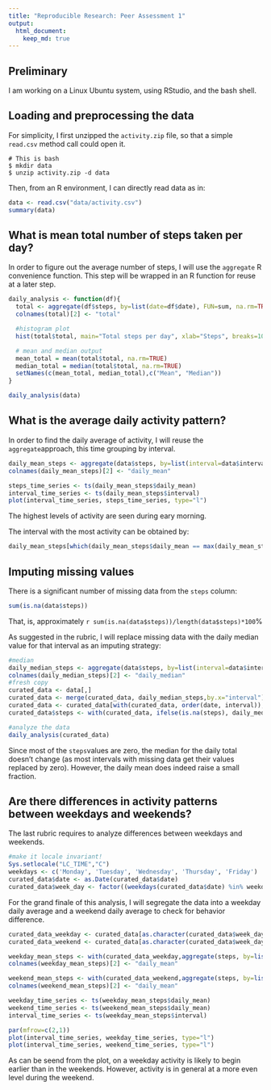 ```yaml
---
title: "Reproducible Research: Peer Assessment 1"
output: 
  html_document:
    keep_md: true
---
```


## Preliminary

I am working on a Linux Ubuntu system, using RStudio, and the bash shell.

## Loading and preprocessing the data

For simplicity, I first unzipped the `activity.zip` file,
so that a simple `read.csv` method call could open it.

```
# This is bash
$ mkdir data
$ unzip activity.zip -d data
```

Then, from an R environment, I can directly read data as in:

```r
data <- read.csv("data/activity.csv")
summary(data)
```


## What is mean total number of steps taken per day?

In order to figure out the average number of steps,
I will use the `aggregate` R convenience function.
This step will be wrapped in an R function for reuse at a later step.

``` r
daily_analysis <- function(df){
  total <- aggregate(df$steps, by=list(date=df$date), FUN=sum, na.rm=TRUE)
  colnames(total)[2] <- "total"

  #histogram plot
  hist(total$total, main="Total steps per day", xlab="Steps", breaks=10)

  # mean and median output
  mean_total = mean(total$total, na.rm=TRUE)
  median_total = median(total$total, na.rm=TRUE)
  setNames(c(mean_total, median_total),c("Mean", "Median"))
}

daily_analysis(data)
```


## What is the average daily activity pattern?

In order to find the daily average of activity,
I will reuse the `aggregate`approach, this time grouping by interval.

```r
daily_mean_steps <- aggregate(data$steps, by=list(interval=data$interval), FUN=mean, na.rm=TRUE)
colnames(daily_mean_steps)[2] <- "daily_mean"

steps_time_series <- ts(daily_mean_steps$daily_mean)
interval_time_series <- ts(daily_mean_steps$interval)
plot(interval_time_series, steps_time_series, type="l")
```

The highest levels of activity are seen during eary morning.

The interval with the most activity can be obtained by:

```r
daily_mean_steps[which(daily_mean_steps$daily_mean == max(daily_mean_steps$daily_mean)),]
```


## Imputing missing values

There is a significant number of missing data from the `steps` column:

```r
sum(is.na(data$steps))
```

That, is, approximately `r sum(is.na(data$steps))/length(data$steps)*100`%

As suggested in the rubric, I will replace missing data with the daily median value for that interval
as an imputing strategy:

```r
#median
daily_median_steps <- aggregate(data$steps, by=list(interval=data$interval), FUN=median, na.rm=TRUE)
colnames(daily_median_steps)[2] <- "daily_median"
#fresh copy
curated_data <- data[,]
curated_data <- merge(curated_data, daily_median_steps,by.x="interval")
curated_data <- curated_data[with(curated_data, order(date, interval)),]
curated_data$steps <- with(curated_data, ifelse(is.na(steps), daily_median, steps))

#analyze the data
daily_analysis(curated_data)

```

Since most of the `steps`values are zero, the median for the daily total doesn't change (as most intervals with missing data get their values replaced by zero).
However, the daily mean does indeed raise a small fraction.

## Are there differences in activity patterns between weekdays and weekends?

The last rubric requires to analyze differences between weekdays and weekends.

```r
#make it locale invariant!
Sys.setlocale("LC_TIME","C")
weekdays <- c('Monday', 'Tuesday', 'Wednesday', 'Thursday', 'Friday')
curated_data$date <- as.Date(curated_data$date)
curated_data$week_day <- factor((weekdays(curated_data$date) %in% weekdays), levels=c(FALSE, TRUE), labels=c('weekend','weekday'))
```

For the grand finale of this analysis, I will segregate the data into a 
weekday daily average and a weekend daily average to check for behavior difference.

```r
curated_data_weekday <- curated_data[as.character(curated_data$week_day) == 'weekday',]
curated_data_weekend <- curated_data[as.character(curated_data$week_day) == 'weekend',]

weekday_mean_steps <- with(curated_data_weekday,aggregate(steps, by=list(interval=interval), FUN=mean, na.rm=TRUE))
colnames(weekday_mean_steps)[2] <- "daily_mean"

weekend_mean_steps <- with(curated_data_weekend,aggregate(steps, by=list(interval=interval), FUN=mean, na.rm=TRUE))
colnames(weekend_mean_steps)[2] <- "daily_mean"

weekday_time_series <- ts(weekday_mean_steps$daily_mean)
weekend_time_series <- ts(weekend_mean_steps$daily_mean)
interval_time_series <- ts(weekday_mean_steps$interval)

par(mfrow=c(2,1))
plot(interval_time_series, weekday_time_series, type="l")
plot(interval_time_series, weekend_time_series, type="l")
```

As can be seend from the plot, on a weekday activity is likely to begin earlier than in the weekends.
However, activity is in general at a more even level during the weekend.
